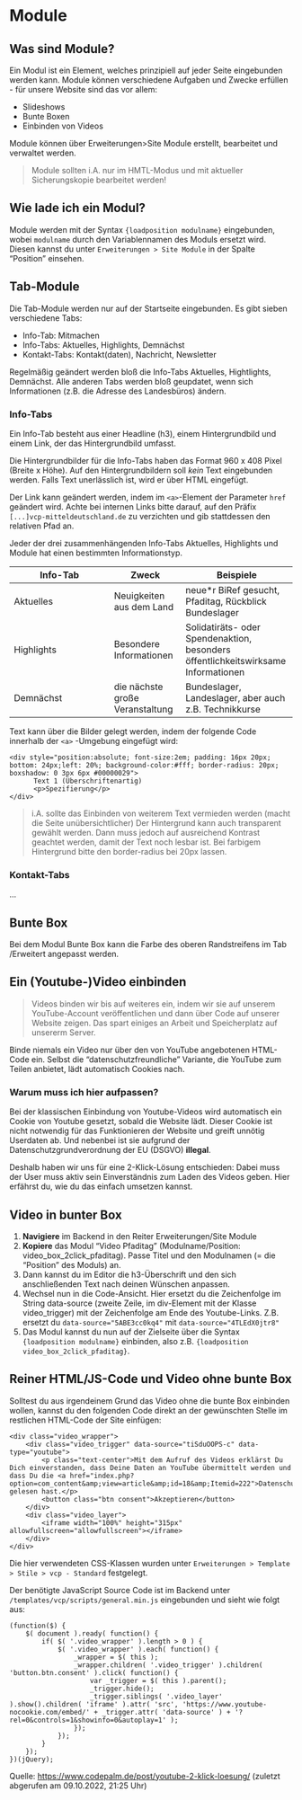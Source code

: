 # Module

## Was sind Module? 

Ein Modul ist ein Element, welches prinzipiell auf jeder Seite eingebunden werden kann. Module können verschiedene Aufgaben und Zwecke erfüllen - für unsere Website sind das vor allem:

* Slideshows
* Bunte Boxen
* Einbinden von Videos

Module können über Erweiterungen>Site Module erstellt, bearbeitet und verwaltet werden.

> Module sollten i.A. nur im HMTL-Modus und mit aktueller Sicherungskopie bearbeitet werden!

## Wie lade ich ein Modul? 

Module werden mit der Syntax `{loadposition modulname}` eingebunden, wobei `modulname` durch den Variablennamen des Moduls ersetzt wird. Diesen kannst du unter `Erweiterungen > Site Module` in der Spalte "Position" einsehen.

## Tab-Module

Die Tab-Module werden nur auf der Startseite eingebunden. Es gibt sieben verschiedene Tabs:

* Info-Tab: Mitmachen
* Info-Tabs: Aktuelles, Highlights, Demnächst
* Kontakt-Tabs: Kontakt(daten), Nachricht, Newsletter

Regelmäßig geändert werden bloß die Info-Tabs Aktuelles, Hightlights, Demnächst. Alle anderen Tabs werden bloß geupdatet, wenn sich Informationen (z.B. die Adresse des Landesbüros) ändern.

### Info-Tabs 

Ein Info-Tab besteht aus einer Headline (h3), einem Hintergrundbild und einem Link, der das Hintergrundbild umfasst.

Die Hintergrundbilder für die Info-Tabs haben das Format 960 x 408 Pixel (Breite x Höhe). Auf den Hintergrundbildern soll *kein* Text eingebunden werden. Falls Text unerlässlich ist, wird er über HTML eingefügt.

Der Link kann geändert werden, indem im `<a>`-Element der Parameter `href` geändert wird. Achte bei internen Links bitte darauf, auf den Präfix `[...]vcp-mitteldeutschland.de` zu verzichten und gib stattdessen den relativen Pfad an.

Jeder der drei zusammenhängenden Info-Tabs Aktuelles, Highlights und Module hat einen bestimmten Informationstyp.

| Info-Tab | Zweck | Beispiele |
|----------|-------|-----------|
| Aktuelles | Neuigkeiten aus dem Land | neue\*r BiRef gesucht, Pfaditag, Rückblick Bundeslager |
| Highlights | Besondere Informationen | Solidatiräts- oder Spendenaktion, besonders öffentlichkeitswirksame Informationen |
| Demnächst | die nächste große Veranstaltung | Bundeslager, Landeslager, aber auch z.B. Technikkurse |

Text kann über die Bilder gelegt werden, indem der folgende Code innerhalb der `<a>` -Umgebung eingefügt wird:

```
<div style="position:absolute; font-size:2em; padding: 16px 20px; bottom: 24px;left: 20%; background-color:#fff; border-radius: 20px; boxshadow: 0 3px 6px #00000029">
      Text 1 (Überschriftenartig)
      <p>Spezifierung</p>
</div>
```

> i.A. sollte das Einbinden von weiterem Text vermieden werden (macht die Seite unübersichtlicher)
> Der Hintergrund kann auch transparent gewählt werden. Dann muss jedoch auf ausreichend Kontrast geachtet werden, damit der Text noch lesbar ist.
> Bei farbigem Hintergrund bitte den border-radius bei 20px lassen.

### Kontakt-Tabs 
...

## Bunte Box 
Bei dem Modul Bunte Box kann die Farbe des oberen Randstreifens im Tab /Erweitert angepasst werden. 

## Ein (Youtube-)Video einbinden

> Videos binden wir bis auf weiteres ein, indem wir sie auf unserem YouTube-Account veröffentlichen und dann über Code auf unserer Website zeigen. Das spart einiges an Arbeit und Speicherplatz auf unsererm Server.

::: {.warnung}
Binde niemals ein Video nur über den von YouTube angebotenen HTML-Code ein. Selbst die "datenschutzfreundliche" Variante, die YouTube zum Teilen anbietet, lädt automatisch Cookies nach.
:::

### Warum muss ich hier aufpassen?

Bei der klassischen Einbindung von Youtube-Videos wird automatisch ein Cookie von Youtube gesetzt, sobald die Website lädt. Dieser Cookie ist nicht notwendig für das Funktionieren der Website und greift unnötig Userdaten ab. Und nebenbei ist sie aufgrund der Datenschutzgrundverordnung der EU (DSGVO) **illegal**.

Deshalb haben wir uns für eine 2-Klick-Lösung entschieden: Dabei muss der User muss aktiv sein Einverständnis zum Laden des Videos geben. Hier erfährst du, wie du das einfach umsetzen kannst.

## Video in bunter Box

1. **Navigiere** im Backend in den Reiter Erweiterungen/Site Module
2. **Kopiere** das Modul "Video Pfaditag" (Modulname/Position: video_box_2click_pfaditag). Passe Titel und den Modulnamen (= die "Position" des Moduls) an.
3. Dann kannst du im Editor die h3-Überschrift und den sich anschließenden Text nach deinen Wünschen anpassen.
4. Wechsel nun in die Code-Ansicht. Hier ersetzt du die Zeichenfolge im String data-source (zweite Zeile, im div-Element mit der Klasse video_trigger) mit der Zeichenfolge am Ende des Youtube-Links. Z.B. ersetzt du `data-source="5ABE3cc0kq4"` mit `data-source="4TLEdX0jtr8"`
5. Das Modul kannst du nun auf der Zielseite über die Syntax `{loadposition modulname}` einbinden, also z.B. `{loadposition video_box_2click_pfaditag}`.

## Reiner HTML/JS-Code und Video ohne bunte Box

Solltest du aus irgendeinem Grund das Video ohne die bunte Box einbinden wollen, kannst du den folgenden Code direkt an der gewünschten Stelle im restlichen HTML-Code der Site einfügen:

```
<div class="video_wrapper">
	<div class="video_trigger" data-source="tiSduOOPS-c" data-type="youtube">
		<p class="text-center">Mit dem Aufruf des Videos erklärst Du Dich einverstanden, dass Deine Daten an YouTube übermittelt werden und dass Du die <a href="index.php?option=com_content&amp;view=article&amp;id=18&amp;Itemid=222">Datenschutzerklärung</a> gelesen hast.</p>
		<button class="btn consent">Akzeptieren</button>
	</div>
	<div class="video_layer">
		<iframe width="100%" height="315px" allowfullscreen="allowfullscreen"></iframe>
	</div>
</div>
```

Die hier verwendeten CSS-Klassen wurden unter `Erweiterungen > Template > Stile > vcp - Standard` festgelegt.

Der benötigte JavaScript Source Code ist im Backend unter `/templates/vcp/scripts/general.min.js` eingebunden und sieht wie folgt aus: 

```
(function($) {
    $( document ).ready( function() {
        if( $( '.video_wrapper' ).length > 0 ) {
            $( '.video_wrapper' ).each( function() {
                _wrapper = $( this );
                _wrapper.children( '.video_trigger' ).children( 'button.btn.consent' ).click( function() {
                    var _trigger = $( this ).parent();
                    _trigger.hide();
                    _trigger.siblings( '.video_layer' ).show().children( 'iframe' ).attr( 'src', 'https://www.youtube-nocookie.com/embed/' + _trigger.attr( 'data-source' ) + '?rel=0&controls=1&showinfo=0&autoplay=1' );
                });
            });
        }
    });
})(jQuery);
```

Quelle: <https://www.codepalm.de/post/youtube-2-klick-loesung/> (zuletzt abgerufen am 09.10.2022, 21:25 Uhr)